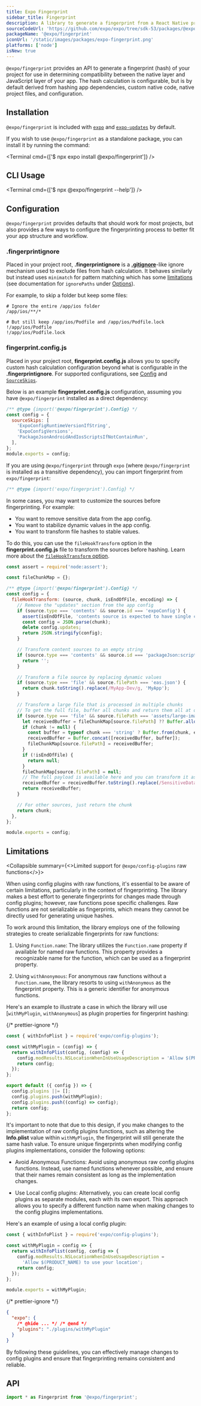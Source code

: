```yaml
---
title: Expo Fingerprint
sidebar_title: Fingerprint
description: A library to generate a fingerprint from a React Native project.
sourceCodeUrl: 'https://github.com/expo/expo/tree/sdk-53/packages/@expo/fingerprint'
packageName: '@expo/fingerprint'
iconUrl: '/static/images/packages/expo-fingerprint.png'
platforms: ['node']
isNew: true
---
```



`@expo/fingerprint` provides an API to generate a fingerprint (hash) of your project for use in determining compatibility between the native layer and JavaScript layer of your app. The hash calculation is configurable, but is by default derived from hashing app dependencies, custom native code, native project files, and configuration.

## Installation

`@expo/fingerprint` is included with [`expo`](expo.mdx) and [`expo-updates`](updates.mdx) by default.

If you wish to use `@expo/fingerprint` as a standalone package, you can install it by running the command:

<Terminal cmd={['$ npx expo install @expo/fingerprint']} />

## CLI Usage

<Terminal cmd={['$ npx @expo/fingerprint --help']} />

## Configuration

`@expo/fingerprint` provides defaults that should work for most projects, but also provides a few ways to configure the fingerprinting process to better fit your app structure and workflow.

### .fingerprintignore

Placed in your project root, **.fingerprintignore** is a [**.gitignore**](https://git-scm.com/docs/gitignore#_pattern_format)-like ignore mechanism used to exclude files from hash calculation. It behaves similarly but instead uses `minimatch` for pattern matching which has some [limitations](#options) (see documentation for `ignorePaths` under [Options](#options)).

For example, to skip a folder but keep some files:

```ignore
# Ignore the entire /app/ios folder
/app/ios/**/*

# But still keep /app/ios/Podfile and /app/ios/Podfile.lock
!/app/ios/Podfile
!/app/ios/Podfile.lock
```

### fingerprint.config.js

Placed in your project root, **fingerprint.config.js** allows you to specify custom hash calculation configuration beyond what is configurable in the **.fingerprintignore**. For supported configurations, see [Config](#config) and [`SourceSkips`](#sourceskips).

Below is an example **fingerprint.config.js** configuration, assuming you have `@expo/fingerprint` installed as a direct dependency:

```js fingerprint.config.js
/** @type {import('@expo/fingerprint').Config} */
const config = {
  sourceSkips: [
    'ExpoConfigRuntimeVersionIfString',
    'ExpoConfigVersions',
    'PackageJsonAndroidAndIosScriptsIfNotContainRun',
  ],
};
module.exports = config;
```

If you are using `@expo/fingerprint` through `expo` (where `@expo/fingerprint` is installed as a transitive dependency), you can import fingerprint from `expo/fingerprint`:

```js
/** @type {import('expo/fingerprint').Config} */
```

<Collapsible summary="Advanced: Customize sources before fingerprint hashing">

In some cases, you may want to customize the sources before fingerprinting. For example:

- You want to remove sensitive data from the app config.
- You want to stabilize dynamic values in the app config.
- You want to transform file hashes to stable values.

To do this, you can use the `fileHookTransform` option in the **fingerprint.config.js** file to transform the sources before hashing. Learn more about the [`fileHookTransform` option](#filehooktransformfunctionsource-chunk-isendoffile-encoding).

```js fingerprint.config.js
const assert = require('node:assert');

const fileChunkMap = {};

/** @type {import('@expo/fingerprint').Config} */
const config = {
  fileHookTransform: (source, chunk, isEndOfFile, encoding) => {
    // Remove the "updates" section from the app config
    if (source.type === 'contents' && source.id === 'expoConfig') {
      assert(isEndOfFile, 'contents source is expected to have single chunk.');
      const config = JSON.parse(chunk);
      delete config.updates;
      return JSON.stringify(config);
    }

    // Transform content sources to an empty string
    if (source.type === 'contents' && source.id === 'packageJson:scripts') {
      return '';
    }

    // Transform a file source by replacing dynamic values
    if (source.type === 'file' && source.filePath === 'eas.json') {
      return chunk.toString().replace(/MyApp-Dev/g, 'MyApp');
    }

    // Transform a large file that is processed in multiple chunks
    // To get the full file, buffer all chunks and return them all at once
    if (source.type === 'file' && source.filePath === 'assets/large-image.jpg') {
      let receivedBuffer = fileChunkMap[source.filePath] ?? Buffer.alloc(0);
      if (chunk != null) {
        const buffer = typeof chunk === 'string' ? Buffer.from(chunk, encoding) : chunk;
        receivedBuffer = Buffer.concat([receivedBuffer, buffer]);
        fileChunkMap[source.filePath] = receivedBuffer;
      }
      if (!isEndOfFile) {
        return null;
      }
      fileChunkMap[source.filePath] = null;
      // The full payload is available here and you can transform it as needed.
      receivedBuffer = receivedBuffer.toString().replace(/SensitiveData/g, 'StableData');
      return receivedBuffer;
    }

    // For other sources, just return the chunk
    return chunk;
  },
};

module.exports = config;
```

</Collapsible>

## Limitations

<Collapsible summary={<>Limited support for <CODE>@expo/config-plugins</CODE> raw functions</>}>

When using config plugins with raw functions, it's essential to be aware of certain limitations, particularly in the context of fingerprinting. The library makes a best effort to generate fingerprints for changes made through config plugins; however, raw functions pose specific challenges. Raw functions are not serializable as fingerprints, which means they cannot be directly used for generating unique hashes.

To work around this limitation, the library employs one of the following strategies to create serializable fingerprints for raw functions:

1. Using `Function.name`: The library utilizes the `Function.name` property if available for named raw functions. This property provides a recognizable name for the function, which can be used as a fingerprint property.

2. Using `withAnonymous`: For anonymous raw functions without a `Function.name`, the library resorts to using `withAnonymous` as the fingerprint property. This is a generic identifier for anonymous functions.

Here's an example to illustrate a case in which the library will use [`withMyPlugin`, `withAnonymous`] as plugin properties for fingerprint hashing:

{/* prettier-ignore */}
```js app.config.js
const { withInfoPlist } = require('expo/config-plugins');

const withMyPlugin = (config) => {
  return withInfoPlist(config, (config) => {
    config.modResults.NSLocationWhenInUseUsageDescription = 'Allow $(PRODUCT_NAME) to use your location';
    return config;
  });
};

export default ({ config }) => {
  config.plugins ||= [];
  config.plugins.push(withMyPlugin);
  config.plugins.push((config) => config);
  return config;
};
```

It's important to note that due to this design, if you make changes to the implementation of raw config plugins functions, such as altering the **Info.plist** value within `withMyPlugin`, the fingerprint will still generate the same hash value. To ensure unique fingerprints when modifying config plugins implementations, consider the following options:

- Avoid Anonymous Functions: Avoid using anonymous raw config plugins functions. Instead, use named functions whenever possible, and ensure that their names remain consistent as long as the implementation changes.

- Use Local config plugins: Alternatively, you can create local config plugins as separate modules, each with its own export. This approach allows you to specify a different function name when making changes to the config plugins implementations.

Here's an example of using a local config plugin:

```js ./plugins/withMyPlugin.js
const { withInfoPlist } = require('expo/config-plugins');

const withMyPlugin = config => {
  return withInfoPlist(config, config => {
    config.modResults.NSLocationWhenInUseUsageDescription =
      'Allow $(PRODUCT_NAME) to use your location';
    return config;
  });
};

module.exports = withMyPlugin;
```

{/* prettier-ignore */}
```json app.json
{
  "expo": {
    /* @hide ... */ /* @end */
    "plugins": "./plugins/withMyPlugin"
  }
}
```

By following these guidelines, you can effectively manage changes to config plugins and ensure that fingerprinting remains consistent and reliable.

</Collapsible>

## API

```ts
import * as Fingerprint from '@expo/fingerprint';
```

<APISection packageName="@expo/fingerprint" apiName="Fingerprint" />
